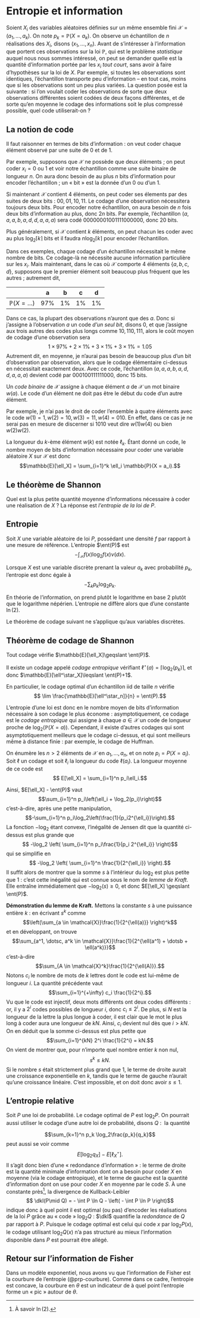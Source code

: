 # Entropie et information


Soient $X_i$ des variables aléatoires définies sur un même ensemble fini $\mathcal{X} = (a_1, \dotsc, a_k)$. On note $p_k = \mathbb{P}(X = a_k)$. On observe un échantillon de $n$ réalisations des $X_i$, disons $(x_1, \dotsc, x_n)$. Avant de s'intéresser à l'information que portent ces observations sur la loi $\mathbb{P}$, qui est le problème *statistique* auquel nous nous sommes intéressé, on peut se demander quelle est la quantité d'information portée par les $x_i$ *tout court*, sans avoir à faire d'hypothèses sur la loi de $X$. Par exemple, si toutes les observations sont identiques, l'échantillon transporte peu d'information -- en tout cas, moins que si les observations sont un peu plus variées. La question posée est la suivante : si l'on voulait coder les observations de sorte que deux observations différentes soient codées de deux façons différentes, et de sorte qu'en moyenne le codage des informations soit le plus compressé possible, quel code utiliserait-on ?

## La notion de code 

Il faut raisonner en termes de bits d'information : on veut coder chaque élément observé par une suite de 0 et de 1. 

Par exemple, supposons que $\mathcal{X}$ ne possède que deux éléments ; on peut coder $x_i=0$ ou $1$ et voir notre échantillon comme une suite binaire de longueur $n$. On aura donc besoin de au plus $n$ bits d'information pour encoder l'échantillon ; un « bit » est la donnée d'un 0 ou d'un 1. 

Si maintenant $\mathcal{X}$ contient 4 éléments, on peut coder ses élements par des suites de deux bits : $00,01,10, 11$. Le codage d'une observation nécessitera toujours deux bits. Pour encoder notre échantillon, on aura besoin de $n$ fois deux bits d'information au plus, donc $2n$ bits. Par exemple, l'échantillon $(a,a,a,b,a,d,d,a,a,a)$ sera codé $00000001001111000000$, donc 20 bits. 

Plus généralement, si $\mathcal{X}$ contient $k$ éléments, on peut chacun les coder avec au plus $\log_2\lceil k \rceil$ bits et il faudra $n\log_2\lceil k \rceil$ pour encoder l'échantillon. 

Dans ces exemples, chaque codage d'un échantillon nécessitait le même nombre de bits. Ce codage-là ne nécessite aucune information particulière sur les $x_i$. Mais maintenant, dans le cas où $\mathcal{X}$ comporte 4 éléments $\{a,b,c,d\}$, supposons que le premier élément soit beaucoup plus fréquent que les autres ; autrement dit, 

|  | a | b | c | d |
|---------|:-:|:-:|:-:|:-:|
| $\mathbb{P}(X = …)$      | 97\%   |    1\% |   1\%   | 1\% |

Dans ce cas, la plupart des observations n'auront que des $a$. Donc si j'assigne à l'observation $a$ un code *d'un seul bit*, disons 0, et que j'assigne aux trois autres des codes plus longs comme $10, 110, 111$, alors le coût moyen de codage d'une observation sera 
$$ 1\times 97\% + 2\times 1\% + 3 \times 1\% + 3\times 1\% = 1.05$$
Autrement dit, en moyenne, je n'aurai pas besoin de beaucoup plus d'un bit d'observation par observation, alors que le codage élémentaire ci-dessus en nécessitait exactement deux. Avec ce code, l'échantillon $(a,a,a,b,a,d,d,a,a,a)$ devient codé par $000100111111000$, donc 15 bits. 



:::{#def-code}

Un *code binaire* de $\mathcal{X}$ assigne à chaque élément $a$ de $\mathcal{X}$ un mot binaire $w(a)$. Le code d'un élément ne doit pas être le début du code d'un autre élément. 

:::

Par exemple, je n'ai pas le droit de coder l'ensemble à quatre éléments avec le code $w(1)=1, w(2)=10, w(3)=11, w(4)=010$. En effet, dans ce cas je ne serai pas en mesure de discerner si $1010$ veut dire $w(1)w(4)$ ou bien $w(2)w(2)$. 

La longueur du $k$-ème élément $w(k)$ est notée $\ell_k$. Étant donné un code, le nombre moyen de bits d'information nécessaire pour coder une variable aléatoire $X$ sur $\mathcal{X}$ est donc 
$$\mathbb{E}[\ell_X] = \sum_{i=1}^k \ell_i \mathbb{P}(X = a_i).$$


## Le théorème de Shannon

Quel est la plus petite quantité moyenne d'informations nécessaire à coder une réalisation de $X$ ? La réponse est *l'entropie de la loi de $P$*. 

:::{#def-entropie}

## Entropie

Soit $X$ une variable aléatoire de loi $P$, possédant une densité $f$ par rapport à une mesure de référence. L'entropie $\ent(P)$ est 
$$ - \int_{\mathcal{X}}f(x)\log_2 f(x)\nu(dx).$$

:::

Lorsque $X$ est une variable discrète prenant la valeur $a_k$ avec probabilité $p_k$, l'entropie est donc égale à 
$$ -\sum_{k} p_k \log_2 p_k.$$


En théorie de l'information, on prend plutôt le logarithme en base 2 plutôt que le logarithme népérien. L'entropie ne diffère alors que d'une constante $\ln(2)$. 

Le théorème de codage suivant ne s'applique qu'aux variables discrètes. 

:::{#thm-shannon}

## Théorème de codage de Shannon

Tout codage vérifie $\mathbb{E}[\ell_X]\geqslant \ent(P)$. 

Il existe un codage appelé *codage entropique* vérifiant $\ell^\star(a)=\lceil \log_2(p_k)\rceil$, et donc $\mathbb{E}[\ell^\star_X]\leqslant \ent(P)+1$. 

:::

En particulier, le codage optimal d'un échantillon iid de taille $n$ vérifie 
$$ \lim \frac{\mathbb{E}[\ell^\star_n]}{n} = \ent(P).$$

L'entropie d'une loi est donc en le nombre moyen de bits d'information nécessaire à son codage le plus économe : asymptotiquement, ce codage est le *codage entropique* qui assigne à chaque $a \in \mathcal{X}$ un code de longueur proche de $\log_2(\mathbb{P}(X=a))$. Cependant, il existe d'autres codages qui sont asymptotiquement meilleurs que le codage ci-dessus, et qui sont meilleurs même à distance finie : par exemple, le codage de Huffman. 



:::{.proof} 

On énumère les $n>2$ éléments de $\mathcal{X}$ en $a_1, \dotsc, a_n$, et on note $p_i = P(X = a_i)$. Soit $\ell$ un codage et soit $\ell_i$ la longueur du code $\ell(a_i)$. La longueur moyenne de ce code est 
$$ E[\ell_X] = \sum_{i=1}^n p_i\ell_i.$$
:::
Ainsi, $E[\ell_X] - \ent(P)$ vaut
$$\sum_{i=1}^n p_i\left(\ell_i + \log_2(p_i)\right)$$
c'est-à-dire, après une petite manipulation, 
$$-\sum_{i=1}^n p_i\log_2\left(\frac{1}{p_i2^{\ell_i}}\right).$$
La fonction $-\log_2$ étant convexe, l'inégalité de Jensen dit que la quantité ci-dessus est plus grande que 
$$ -\log_2 \left( \sum_{i=1}^n p_i\frac{1}{p_i 2^{\ell_i}} \right)$$
qui se simplifie en
$$ -\log_2 \left( \sum_{i=1}^n \frac{1}{2^{\ell_i}} \right).$$
Il suffit alors de montrer que la somme $s$ à l'intérieur du $\log_2$ est plus petite que 1 : c'est cette inégalité qui est connue sous le nom de *lemme de Kraft*. Elle entraîne immédiatement que $-\log_2(s) \geqslant 0$, et donc $E[\ell_X] \geqslant \ent(P)$. 

**Démonstration du lemme de Kraft.** Mettons la constante $s$ à une puissance entière $k$ : en écrivant $s^k$ comme
$$\left(\sum_{a \in \mathcal{X}}\frac{1}{2^{\ell(a)}} \right)^k$$ 
et en développant, on trouve
$$\sum_{a^1, \dotsc, a^k \in \mathcal{X}}\frac{1}{2^{\ell(a^1) + \dotsb + \ell(a^k)}}$$ 
c'est-à-dire
$$\sum_{A \in \mathcal{X}^k}\frac{1}{2^{\ell(A)}}.$$
Notons $c_i$ le nombre de mots de $k$ lettres dont le code est lui-même de longueur $i$. La quantité précédente vaut
$$\sum_{i=1}^{+\infty} c_i \frac{1}{2^i}.$$
Vu que le code est injectif, deux mots différents ont deux codes différents : or, il y a $2^i$ codes possibles de longueur $i$, donc $c_i \leqslant 2^i$. De plus, si $N$ est la longueur de la lettre la plus longue à coder, il est clair que le mot le plus long à coder aura une longueur de $kN$. Ainsi, $c_i$ devient nul dès que $i>kN$. On en déduit que la somme ci-dessus est plus petite que 
$$\sum_{i=1}^{kN} 2^i \frac{1}{2^i} = kN.$$
On vient de montrer que, pour n'importe quel nombre entier $k$ non nul, 
$$s^k \leqslant kN.$$
Si le nombre $s$ était strictement plus grand que 1, le terme de droite aurait une croissance exponentielle en $k$, tandis que le terme de gauche n'aurait qu'une croissance linéaire. C'est impossible, et on doit donc avoir $s\leqslant 1$. 

## L'entropie relative

Soit $P$ une loi de probabilité. Le codage optimal de $P$ est $\log_2 P$. On pourrait aussi utiliser le codage d'une autre loi de probabilité, disons $Q$ : 
la quantité 

$$\sum_{k=1}^n p_k \log_2\frac{p_k}{q_k}$$
peut aussi se voir comme 
$$E[\log_2 q_X] - E[\ell_X^\star].$$
Il s'agit donc bien d'une « redondance d'information » : le terme de droite est la quantité minimale d'information dont on a besoin pour coder $X$ en moyenne (via le codage entropique), et le terme de gauche est la quantité d'information dont on use pour coder $X$ en moyenne par le code $S$. À une constante près^[À savoir $\ln(2)$.], la divergence de Kullback-Leibler
$$ \dkl(P\mid Q) =  - \int P \ln Q - \left( - \int P \ln P \right)$$
indique donc à quel point il est optimal (ou pas) d'encoder les réalisations de la loi $P$ grâce au « code » $\log_2 Q$ :  $\dkl$ quantifie la *redondance* de $Q$ par rapport à $P$. Puisque le codage optimal est celui qui code $x$ par $\log_2 P(x)$, le codage utilisant $\log_2 Q(x)$ n'a pas structuré au mieux l'information disponible dans $P$ est pourrait être allégé. 

## Retour sur l'information de Fisher

Dans un modèle exponentiel, nous avons vu que l'information de Fisher est la courbure de l'entropie (@prp-courbure). Comme dans ce cadre, l'entropie est concave, la courbure en $\theta$ est un indicateur de à quel point l'entropie forme un « pic » autour de $\theta$. 
